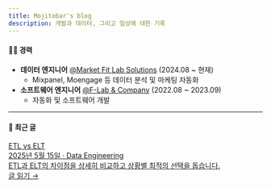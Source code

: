 ```yaml
---
title: Mojitobar's blog
description: 개발과 데이터, 그리고 일상에 대한 기록
---
```



#### 👨‍💻 경력

- **데이터 엔지니어** [@Market Fit Lab Solutions](https://www.mfitlab.com/solutions) (2024.08 ~ 현재)
  - Mixpanel, Moengage 등 데이터 분석 및 마케팅 자동화
- **소프트웨어 엔지니어** [@F-Lab & Company](https://f-lab.kr/) (2022.08 ~ 2023.09)
  - 자동화 및 소프트웨어 개발

---

#### 📄 최근 글

<div className="recent-posts">
  <a className="recent-post" href="/de-wiki/etl_vs_elt/">
    <div className="recent-post-content">
      <div className="recent-post-title">ETL vs ELT</div>
      <div className="recent-post-meta">2025년 5월 15일 · Data Engineering</div>
      <div className="recent-post-desc">
        ETL과 ELT의 차이점을 상세히 비교하고 상황별 최적의 선택을 돕습니다.
      </div>
      <div className="recent-post-action">글 읽기 →</div>
    </div>
  </a>
</div>
